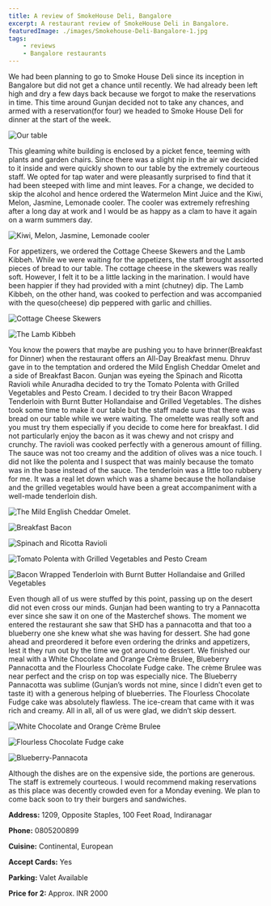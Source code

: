 ```yaml
---
title: A review of SmokeHouse Deli, Bangalore
excerpt: A restaurant review of SmokeHouse Deli in Bangalore.
featuredImage: ./images/Smokehouse-Deli-Bangalore-1.jpg
tags:
    - reviews
    - Bangalore restaurants
---
```


We had been planning to go to Smoke House Deli since its inception in Bangalore but did not get a chance until recently. We had already been left high and dry a few days back because we forgot to make the reservations in time. This time around Gunjan decided not to take any chances, and armed with a reservation(for four) we headed to Smoke House Deli for dinner at the start of the week.

![Our table](./images/Smokehouse-Deli-Bangalore-2.jpg)

This gleaming white building is enclosed by a picket fence, teeming with plants and garden chairs. Since there was a slight nip in the air we decided to it inside and were quickly shown to our table by the extremely courteous staff. We opted for tap water and were pleasantly surprised to find that it had been steeped with lime and mint leaves. For a change, we decided to skip the alcohol and hence ordered the Watermelon Mint Juice and the Kiwi, Melon, Jasmine, Lemonade cooler. The cooler was extremely refreshing after a long day at work and I would be as happy as a clam to have it again on a warm summers day.

![Kiwi, Melon, Jasmine, Lemonade cooler](./images/Smokehouse-Deli-Bangalore-3.jpg)

For appetizers, we ordered the Cottage Cheese Skewers and the Lamb Kibbeh. While we were waiting for the appetizers, the staff brought assorted pieces of bread to our table. The cottage cheese in the skewers was really soft. However, I felt it to be a little lacking in the marination. I would have been happier if they had provided with a mint (chutney) dip. The Lamb Kibbeh, on the other hand, was cooked to perfection and was accompanied with the queso(cheese) dip peppered with garlic and chillies.

![Cottage Cheese Skewers](./images/Smokehouse-Deli-Bangalore-4.jpg)

![The Lamb Kibbeh](./images/Smokehouse-Deli-Bangalore-5.jpg)

You know the powers that maybe are pushing you to have brinner(Breakfast for Dinner) when the restaurant offers an All-Day Breakfast menu. Dhruv gave in to the temptation and ordered the Mild English Cheddar Omelet and a side of Breakfast Bacon. Gunjan was eyeing the Spinach and Ricotta Ravioli while Anuradha decided to try the Tomato Polenta with Grilled Vegetables and Pesto Cream. I decided to try their Bacon Wrapped Tenderloin with Burnt Butter Hollandaise and Grilled Vegetables. The dishes took some time to make it our table but the staff made sure that there was bread on our table while we were waiting. The omelette was really soft and you must try them especially if you decide to come here for breakfast. I did not particularly enjoy the bacon as it was chewy and not crispy and crunchy. The ravioli was cooked perfectly with a generous amount of filling. The sauce was not too creamy and the addition of olives was a nice touch. I did not like the polenta and I suspect that was mainly because the tomato was in the base instead of the sauce. The tenderloin was a little too rubbery for me. It was a real let down which was a shame because the hollandaise and the grilled vegetables would have been a great accompaniment with a well-made tenderloin dish.

![The Mild English Cheddar Omelet.](./images/Smokehouse-Deli-Bangalore-6.jpg)

![Breakfast Bacon](./images/Smokehouse-Deli-Bangalore-7.jpg)

![Spinach and Ricotta Ravioli](./images/Smokehouse-Deli-Bangalore-8.jpg)

![Tomato Polenta with Grilled Vegetables and Pesto Cream](./images/Smokehouse-Deli-Bangalore-9.jpg)

![Bacon Wrapped Tenderloin with Burnt Butter Hollandaise and Grilled Vegetables](./images/Smokehouse-Deli-Bangalore-10.jpg)

Even though all of us were stuffed by this point, passing up on the desert did not even cross our minds. Gunjan had been wanting to try a Pannacotta ever since she saw it on one of the Masterchef shows. The moment we entered the restaurant she saw that SHD has a pannacotta and that too a blueberry one she knew what she was having for dessert. She had gone ahead and preordered it before even ordering the drinks and appetizers, lest it they run out by the time we got around to dessert. We finished our meal with a White Chocolate and Orange Crème Brulee, Blueberry Pannacotta and the Flourless Chocolate Fudge cake. The crème Brulee was near perfect and the crisp on top was especially nice. The Blueberry Pannacotta was sublime (Gunjan’s words not mine, since I didn’t even get to taste it) with a generous helping of blueberries. The Flourless Chocolate Fudge cake was absolutely flawless. The ice-cream that came with it was rich and creamy. All in all, all of us were glad, we didn’t skip dessert.

![White Chocolate and Orange Crème Brulee](./images/Smokehouse-Deli-Bangalore-11.jpg)

![Flourless Chocolate Fudge cake](./images/Smokehouse-Deli-Bangalore-12.jpg)

![Blueberry-Pannacota](./images/Smokehouse-Deli-Bangalore-13.jpg)

Although the dishes are on the expensive side, the portions are generous. The staff is extremely courteous. I would recommend making reservations as this place was decently crowded even for a Monday evening. We plan to come back soon to try their burgers and sandwiches.

**Address:** 1209, Opposite Staples, 100 Feet Road, Indiranagar

**Phone:** 0805200899

**Cuisine:** Continental, European

**Accept Cards:** Yes

**Parking:** Valet Available

**Price for 2:** Approx. INR 2000

